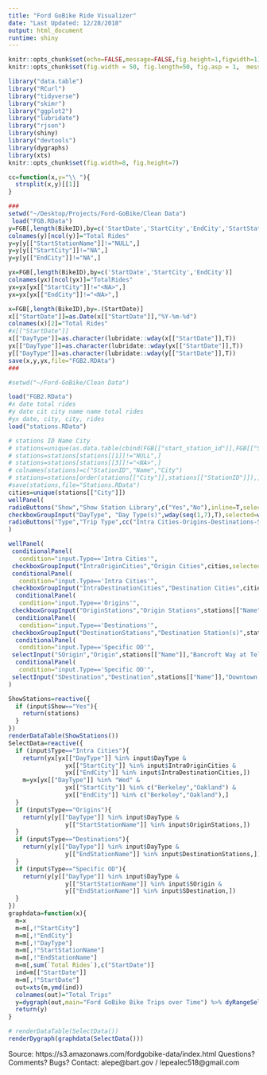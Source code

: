 ```yaml
---
title: "Ford GoBike Ride Visualizer"
date: "Last Updated: 12/28/2018"
output: html_document
runtime: shiny
---
```


``` r
knitr::opts_chunk$set(echo=FALSE,message=FALSE,fig.height=1,figwidth=1)
knitr::opts_chunk$set(fig.width = 50, fig.length=50, fig.asp = 1,  message=FALSE)
```

```r
library("data.table")
library("RCurl")
library("tidyverse")
library("skimr")
library("ggplot2")
library("lubridate")
library("rjson")
library(shiny)
library("devtools")
library(dygraphs)
library(xts)
knitr::opts_chunk$set(fig.width=8, fig.height=7)
```
``` r
cc=function(x,y="\\ "){
  strsplit(x,y)[[1]]
}

###
setwd("~/Desktop/Projects/Ford-GoBike/Clean Data")
 load("FGB.RData")
y=FGB[,length(BikeID),by=c('StartDate','StartCity','EndCity','StartStationName','EndStationName')]
colnames(y)[ncol(y)]="Total Rides"
y=y[y[["StartStationName"]]!="NULL",]
y=y[y[["StartCity"]]!="NA",]
y=y[y[["EndCity"]]!="NA",]

yx=FGB[,length(BikeID),by=c('StartDate','StartCity','EndCity')]
colnames(yx)[ncol(yx)]="TotalRides"
yx=yx[yx[["StartCity"]]!="<NA>",]
yx=yx[yx[["EndCity"]]!="<NA>",]

x=FGB[,length(BikeID),by=.(StartDate)]
x[["StartDate"]]=as.Date(x[["StartDate"]],"%Y-%m-%d")
colnames(x)[2]="Total Rides"
#x[["StartDate"]]
x[["DayType"]]=as.character(lubridate::wday(x[["StartDate"]],T))
yx[["DayType"]]=as.character(lubridate::wday(yx[["StartDate"]],T))
y[["DayType"]]=as.character(lubridate::wday(y[["StartDate"]],T))
save(x,y,yx,file="FGB2.RDAta")
###

#setwd("~/Ford-GoBike/Clean Data")

load("FGB2.RData")
#x date total rides
#y date cit city name name total rides
#yx date, city, city, rides
load("stations.RData")

# stations ID Name City
# stations=unique(as.data.table(cbind(FGB[["start_station_id"]],FGB[["StartStationName"]],FGB[['StartCity']])))
# stations=stations[stations[[1]]!="NULL",]
# stations=stations[stations[[3]]!="<NA>",]
# colnames(stations)=c("StationID","Name","City")
# stations=stations[order(stations[["City"]],stations[["StationID"]]),]
#save(stations,file="Stations.RData")
cities=unique(stations[["City"]])
wellPanel(
radioButtons("Show","Show Station Library",c("Yes","No"),inline=T,selected = "No"),
checkboxGroupInput("DayType", "Day Type(s)",wday(seq(1,7),T),selected=wday(seq(2,6),T),inline=T),
radioButtons("Type","Trip Type",cc("Intra Cities-Origins-Destinations-Specific OD","-"))
)

wellPanel(
 conditionalPanel(
   condition="input.Type=='Intra Cities'",
 checkboxGroupInput("IntraOriginCities","Origin Cities",cities,selected="San Francisco",inline=T)),
 conditionalPanel(
   condition="input.Type=='Intra Cities'",
 checkboxGroupInput("IntraDestinationCities","Destination Cities",cities,selected="San Francisco",inline=T)),
  conditionalPanel(
   condition="input.Type=='Origins'",
 checkboxGroupInput("OriginStations","Origin Stations",stations[["Name"]],"Bancroft Way at Telegraph Ave",inline=T)),
  conditionalPanel(
   condition="input.Type=='Destinations'",
 checkboxGroupInput("DestinationStations","Destination Station(s)",stations[["Name"]],"Downtown Berkeley BART",inline=T)),
  conditionalPanel(
   condition="input.Type=='Specific OD'",
 selectInput("SOrigin","Origin",stations[["Name"]],"Bancroft Way at Telegraph Ave")),
  conditionalPanel(
   condition="input.Type=='Specific OD'",
 selectInput("SDestination","Destination",stations[["Name"]],"Downtown Berkeley BART"))
)

ShowStations=reactive({
  if (input$Show=="Yes"){
    return(stations)
  }
})
renderDataTable(ShowStations())
SelectData=reactive({
  if (input$Type=="Intra Cities"){
    return(yx[yx[["DayType"]] %in% input$DayType & 
                yx[["StartCity"]] %in% input$IntraOriginCities &
                yx[["EndCity"]] %in% input$IntraDestinationCities,])
    m=yx[yx[["DayType"]] %in% "Wed" & 
                yx[["StartCity"]] %in% c("Berkeley","Oakland") &
                yx[["EndCity"]] %in% c("Berkeley","Oakland"),]
  }
  if (input$Type=="Origins"){
    return(y[y[["DayType"]] %in% input$DayType & 
                y[["StartStationName"]] %in% input$OriginStations,])
  }
  if (input$Type=="Destinations"){
    return(y[y[["DayType"]] %in% input$DayType & 
                y[["EndStationName"]] %in% input$DestinationStations,])
  }
  if (input$Type=="Specific OD"){
    return(y[y[["DayType"]] %in% input$DayType & 
                y[["StartStationName"]] %in% input$SOrigin &
                y[["EndStationName"]] %in% input$SDestination,])
  }
})
graphdata=function(x){
  m=x
  m=m[,!"StartCity"]
  m=m[,!"EndCity"]
  m=m[,!"DayType"]
  m=m[,!"StartStationName"]
  m=m[,!"EndStationName"]
  m=m[,sum(`Total Rides`),c("StartDate")]
  ind=m[["StartDate"]]
  m=m[,!"StartDate"]
  out=xts(m,ymd(ind))
  colnames(out)="Total Trips"
  y=dygraph(out,main="Ford GoBike Bike Trips over Time") %>% dyRangeSelector()
  return(y)
}
```

``` r
# renderDataTable(SelectData())
renderDygraph(graphdata(SelectData()))
```

Source: https://s3.amazonaws.com/fordgobike-data/index.html
Questions? Comments? Bugs?
Contact: alepe@bart.gov / lepealec518@gmail.com
